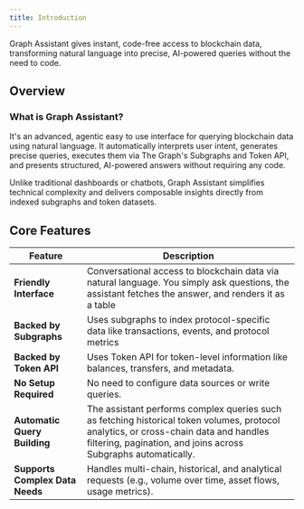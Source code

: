 ```yaml
---
title: Introduction
---
```


Graph Assistant gives instant, code-free access to blockchain data, transforming natural language into precise, AI-powered queries without the need to code.

## Overview

### What is Graph Assistant?

It's an advanced, agentic easy to use interface for querying blockchain data using natural language. It automatically interprets user intent, generates precise queries, executes them via The Graph's Subgraphs and Token API, and presents structured, AI-powered answers without requiring any code.

Unlike traditional dashboards or chatbots, Graph Assistant simplifies technical complexity and delivers composable insights directly from indexed subgraphs and token datasets.

## Core Features

| Feature | Description |
| --- | --- |
| **Friendly Interface** | Conversational access to blockchain data via natural language. You simply ask questions, the assistant fetches the answer, and renders it as a table |
| **Backed by Subgraphs** | Uses subgraphs to index protocol-specific data like transactions, events, and protocol metrics |
| **Backed by Token API** | Uses Token API for token-level information like balances, transfers, and metadata. |
| **No Setup Required** | No need to configure data sources or write queries. |
| **Automatic Query Building** | The assistant performs complex queries such as fetching historical token volumes, protocol analytics, or cross-chain data and handles filtering, pagination, and joins across Subgraphs automatically. |
| **Supports Complex Data Needs** | Handles multi-chain, historical, and analytical requests (e.g., volume over time, asset flows, usage metrics). |
